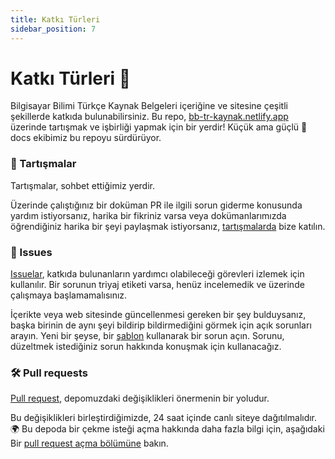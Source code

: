 ```yaml
---
title: Katkı Türleri
sidebar_position: 7
---
```


# Katkı Türleri :memo:

Bilgisayar Bilimi Türkçe Kaynak Belgeleri içeriğine ve sitesine çeşitli şekillerde katkıda bulunabilirsiniz. Bu repo, [bb-tr-kaynak.netlify.app](https://bb-tr-kaynak.netlify.app/) üzerinde tartışmak ve işbirliği yapmak için bir yerdir! Küçük ama güçlü 💪 docs ekibimiz bu repoyu sürdürüyor.

### :mega: Tartışmalar

Tartışmalar, sohbet ettiğimiz yerdir.

Üzerinde çalıştığınız bir doküman PR ile ilgili sorun giderme konusunda yardım istiyorsanız, harika bir fikriniz varsa veya dokümanlarımızda öğrendiğiniz harika bir şeyi paylaşmak istiyorsanız, [tartışmalarda](https://github.com/Fire-Oceann/BB-TR-Kaynak/discussions) bize katılın.

### :lady_beetle: Issues

[Issuelar](https://github.com/Fire-Oceann/BB-TR-Kaynak/issues), katkıda bulunanların yardımcı olabileceği görevleri izlemek için kullanılır. Bir sorunun triyaj etiketi varsa, henüz incelemedik ve üzerinde çalışmaya başlamamalısınız.

İçerikte veya web sitesinde güncellenmesi gereken bir şey bulduysanız, başka birinin de aynı şeyi bildirip bildirmediğini görmek için açık sorunları arayın. Yeni bir şeyse, bir [şablon](https://github.com/Fire-Oceann/BB-TR-Kaynak/issues/new/choose) kullanarak bir sorun açın. Sorunu, düzeltmek istediğiniz sorun hakkında konuşmak için kullanacağız.

### :hammer_and_wrench: Pull requests

[Pull request](https://docs.github.com/en/github/collaborating-with-issues-and-pull-requests/about-pull-requests), depomuzdaki değişiklikleri önermenin bir yoludur.

Bu değişiklikleri birleştirdiğimizde, 24 saat içinde canlı siteye dağıtılmalıdır. 🌍 Bu depoda bir çekme isteği açma hakkında daha fazla bilgi için, aşağıdaki Bir [pull request açma bölümüne](./#%EF%B8%8F-pull-request-gönderme) bakın.
